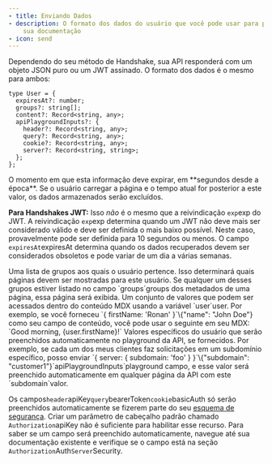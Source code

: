 ```yaml
---
- title: Enviando Dados
- description: O formato dos dados do usuário que você pode usar para personalizar
    sua documentação
- icon: send
---
```


Dependendo do seu método de Handshake, sua API responderá com um objeto JSON puro ou um JWT assinado. O formato dos dados é o mesmo para ambos:

```tsx
type User = {
  expiresAt?: number;
  groups?: string[];
  content?: Record<string, any>;
  apiPlaygroundInputs?: {
    header?: Record<string, any>;
    query?: Record<string, any>;
    cookie?: Record<string, any>;
    server?: Record<string, string>;
  };
};
```

<ParamField path="expiresAt" type="number">
  O momento em que esta informação deve expirar, em **segundos desde a época**. Se o usuário carregar a página e o tempo atual for posterior a este valor, os dados armazenados serão excluídos.

  <Warning><b>Para Handshakes JWT:</b> Isso *não* é o mesmo que a reivindicação `exp`exp do JWT. A reivindicação `exp`exp determina quando um JWT não deve mais ser considerado válido e deve ser definida o mais baixo possível. Neste caso, provavelmente pode ser definida para 10 segundos ou menos. O campo `expiresAt`expiresAt determina quando os dados recuperados devem ser considerados obsoletos e pode variar de um dia a várias semanas.</Warning>
</ParamField>

<ParamField path="groups" type="string[]">
  Uma lista de grupos aos quais o usuário pertence. Isso determinará quais páginas devem ser mostradas para este usuário. Se qualquer um desses grupos estiver listado no campo `groups`groups dos metadados de uma página, essa página será exibida.
</ParamField>

<ParamField path="content" type="object">
  Um conjunto de valores que podem ser acessados dentro do conteúdo MDX usando a variável `user`user. Por exemplo, se você forneceu `{ firstName: 'Ronan' }`\{"name": "John Doe"} como seu campo de conteúdo, você pode usar o seguinte em seu MDX: `Good morning, {user.firstName}!`
</ParamField>

<ParamField path="apiPlaygroundInputs" type="object">
  Valores específicos do usuário que serão preenchidos automaticamente no playground da API, se fornecidos. Por exemplo, se cada um dos meus clientes faz solicitações em um subdomínio específico, posso enviar `{ server: { subdomain: 'foo' } }`\{"subdomain": "customer1"}`apiPlaygroundInputs`playground campo, e esse valor será preenchido automaticamente em qualquer página da API com este `subdomain`valor.

  <Note>Os campos`header`apiKey`query`bearerToken`cookie`basicAuth só serão preenchidos automaticamente se fizerem parte do seu [esquema de segurança](https://swagger.io/docs/specification/authentication/). Criar um parâmetro de cabeçalho padrão chamado `Authorization`apiKey não é suficiente para habilitar esse recurso. Para saber se um campo será preenchido automaticamente, navegue até sua documentação existente e verifique se o campo está na seção `Authorization`Auth`Server`Security.</Note>
</ParamField>
